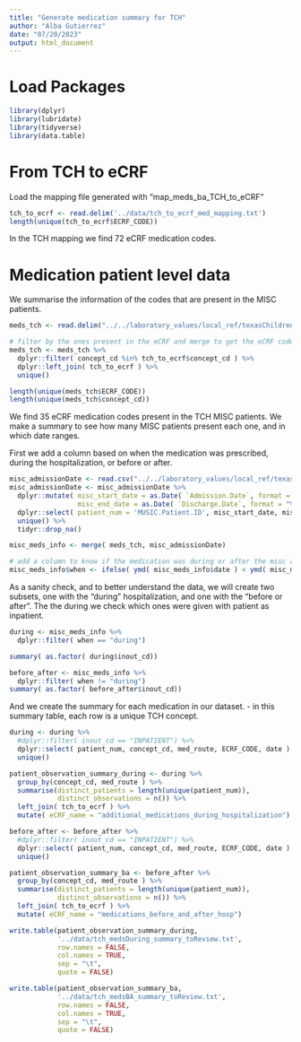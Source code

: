 ```yaml
---
title: "Generate medication summary for TCH"
author: "Alba Gutierrez"
date: "07/20/2023"
output: html_document
---
```


# Load Packages
```r
library(dplyr)
library(lubridate)
library(tidyverse)
library(data.table)
```

# From TCH to eCRF
Load the mapping file generated with "map_meds_ba_TCH_to_eCRF"
```r
tch_to_ecrf <- read.delim('../data/tch_to_ecrf_med_mapping.txt')
length(unique(tch_to_ecrf$ECRF_CODE))
```
In the TCH mapping we find 72 eCRF medication codes.



# Medication patient level data
We summarise the information of the codes that are present in the MISC patients. 
```r
meds_tch <- read.delim("../../laboratory_values/local_ref/texasChildren/misc_med_data_observations.tsv")

# filter by the ones present in the eCRF and merge to get the eCRF code
meds_tch <- meds_tch %>%
  dplyr::filter( concept_cd %in% tch_to_ecrf$concept_cd ) %>%
  dplyr::left_join( tch_to_ecrf ) %>%
  unique()

length(unique(meds_tch$ECRF_CODE))
length(unique(meds_tch$concept_cd))
```
We find 35 eCRF medication codes present in the TCH MISC patients. 
We make a summary to see how many MISC patients present each one, and in which date ranges. 

First we add a column based on when the medication was prescribed, during the hospitalization, or before or after. 
```r
misc_admissionDate <- read.csv("../../laboratory_values/local_ref/texasChildren/misc_patient.csv")
misc_admissionDate <- misc_admissionDate %>%
  dplyr::mutate( misc_start_date = as.Date( `Admission.Date`, format = "%m/%d/%y"), 
                 misc_end_date = as.Date( `Discharge.Date`, format = "%m/%d/%y")) %>%
  dplyr::select( patient_num = 'MUSIC.Patient.ID', misc_start_date, misc_end_date ) %>%
  unique() %>%
  tidyr::drop_na()

misc_meds_info <- merge( meds_tch, misc_admissionDate)

# add a column to know if the medication was during or after the misc admission
misc_meds_info$when <- ifelse( ymd( misc_meds_info$date ) < ymd( misc_meds_info$misc_start_date), "before", ifelse( ymd( misc_meds_info$date) > ymd( misc_meds_info$misc_end_date), "after", "during"))
```

As a sanity check, and to better understand the data, we will create two subsets, one with the "during" hospitalization, and one with the "before or after". The the during we check which ones were given with patient as inpatient. 

```r
during <- misc_meds_info %>%
  dplyr::filter( when == "during")

summary( as.factor( during$inout_cd))

before_after <- misc_meds_info %>%
  dplyr::filter( when != "during")
summary( as.factor( before_after$inout_cd))
```

And we create the summary for each medication in our dataset. 
- in this summary table, each row is a unique TCH concept. 
```r
during <- during %>%
  #dplyr::filter( inout_cd == "INPATIENT") %>%
  dplyr::select( patient_num, concept_cd, med_route, ECRF_CODE, date ) %>%
  unique()

patient_observation_summary_during <- during %>% 
  group_by(concept_cd, med_route ) %>%
  summarise(distinct_patients = length(unique(patient_num)),
            distinct_observations = n()) %>%
  left_join( tch_to_ecrf ) %>%
  mutate( eCRF_name = "additional_medications_during_hospitalization")

before_after <- before_after %>%
  #dplyr::filter( inout_cd == "INPATIENT") %>%
  dplyr::select( patient_num, concept_cd, med_route, ECRF_CODE, date ) %>%
  unique()

patient_observation_summary_ba <- before_after %>% 
  group_by(concept_cd, med_route ) %>%
  summarise(distinct_patients = length(unique(patient_num)),
            distinct_observations = n()) %>%
  left_join( tch_to_ecrf ) %>%
  mutate( eCRF_name = "medications_before_and_after_hosp")
```

```r
write.table(patient_observation_summary_during, 
            '../data/tch_medsDuring_summary_toReview.txt', 
            row.names = FALSE, 
            col.names = TRUE, 
            sep = "\t", 
            quote = FALSE)

write.table(patient_observation_summary_ba, 
            '../data/tch_medsBA_summary_toReview.txt', 
            row.names = FALSE, 
            col.names = TRUE, 
            sep = "\t", 
            quote = FALSE)
```






